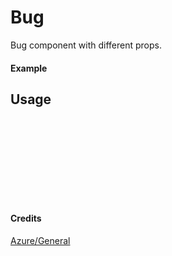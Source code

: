 
<Meta of={Bug} title="Azure/General/Bug" />

# Bug

Bug component with different props.

#### Example

<Canvas of={Bug.Primary} />

## Usage

```ts
import { Bug } from "yadl-ui";

const Example = () => {
  return (
      <Bug />
  );
};

export default Example;
```

#### Credits
[Azure/General](https://learn.microsoft.com/en-us/azure/architecture/icons/)
